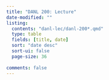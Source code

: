 ```yaml
---
title: "DANL 200: Lecture"
date-modified: ""
listing:
  contents: "danl-lec/danl-200*.qmd"
  type: table
  fields: [title, date]
  sort: "date desc"
  sort-ui: false
  page-size: 36
  
comments: false
---
```


